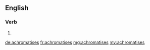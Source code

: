 ==English==

===Verb===
{{head|en}}

# {{en-third-person singular of|achromatise}}

[[de:achromatises]]
[[fr:achromatises]]
[[mg:achromatises]]
[[my:achromatises]]